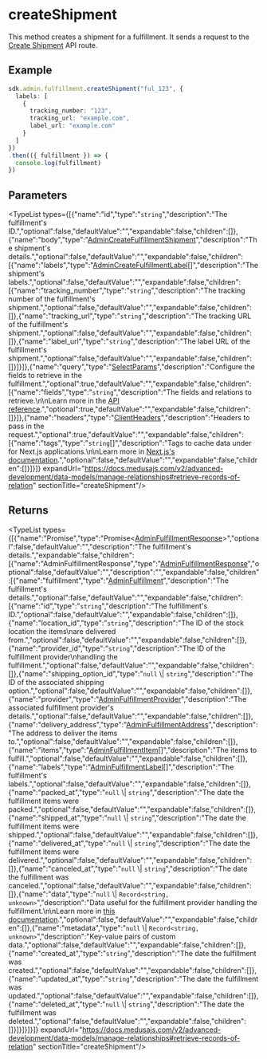 
# createShipment

This method creates a shipment for a fulfillment. It sends a request to the
[Create Shipment](https://docs.medusajs.com/v2/api/admin#fulfillments\_postfulfillmentsidshipment)
API route.

## Example

```ts
sdk.admin.fulfillment.createShipment("ful_123", {
  labels: [
    {
      tracking_number: "123",
      tracking_url: "example.com",
      label_url: "example.com"
    }
  ]
})
.then(({ fulfillment }) => {
  console.log(fulfillment)
})
```

## Parameters

<TypeList types={[{"name":"id","type":"`string`","description":"The fulfillment's ID.","optional":false,"defaultValue":"","expandable":false,"children":[]},{"name":"body","type":"[AdminCreateFulfillmentShipment](../../../../../types/HttpTypes/interfaces/types.HttpTypes.AdminCreateFulfillmentShipment/page.mdx)","description":"The shipment's details.","optional":false,"defaultValue":"","expandable":false,"children":[{"name":"labels","type":"[AdminCreateFulfillmentLabel](../../../../../types/interfaces/types.AdminCreateFulfillmentLabel/page.mdx)[]","description":"The shipment's labels.","optional":false,"defaultValue":"","expandable":false,"children":[{"name":"tracking_number","type":"`string`","description":"The tracking number of the fulfillment's shipment.","optional":false,"defaultValue":"","expandable":false,"children":[]},{"name":"tracking_url","type":"`string`","description":"The tracking URL of the fulfillment's shipment.","optional":false,"defaultValue":"","expandable":false,"children":[]},{"name":"label_url","type":"`string`","description":"The label URL of the fulfillment's shipment.","optional":false,"defaultValue":"","expandable":false,"children":[]}]}]},{"name":"query","type":"[SelectParams](../../../../../types/HttpTypes/interfaces/types.HttpTypes.SelectParams/page.mdx)","description":"Configure the fields to retrieve in the fulfillment.","optional":true,"defaultValue":"","expandable":false,"children":[{"name":"fields","type":"`string`","description":"The fields and relations to retrieve.\n\nLearn more in the [API reference](https://docs.medusajs.com/v2/api/store#select-fields-and-relations).","optional":true,"defaultValue":"","expandable":false,"children":[]}]},{"name":"headers","type":"[ClientHeaders](../../../types/js_sdk.admin.ClientHeaders/page.mdx)","description":"Headers to pass in the request.","optional":true,"defaultValue":"","expandable":false,"children":[{"name":"tags","type":"`string`[]","description":"Tags to cache data under for Next.js applications.\n\nLearn more in [Next.js's documentation](https://nextjs.org/docs/app/building-your-application/caching#fetch-optionsnexttags-and-revalidatetag).","optional":false,"defaultValue":"","expandable":false,"children":[]}]}]} expandUrl="https://docs.medusajs.com/v2/advanced-development/data-models/manage-relationships#retrieve-records-of-relation" sectionTitle="createShipment"/>

## Returns

<TypeList types={[{"name":"Promise","type":"Promise&#60;[AdminFulfillmentResponse](../../../../../types/HttpTypes/interfaces/types.HttpTypes.AdminFulfillmentResponse/page.mdx)&#62;","optional":false,"defaultValue":"","description":"The fulfillment's details.","expandable":false,"children":[{"name":"AdminFulfillmentResponse","type":"[AdminFulfillmentResponse](../../../../../types/HttpTypes/interfaces/types.HttpTypes.AdminFulfillmentResponse/page.mdx)","optional":false,"defaultValue":"","description":"","expandable":false,"children":[{"name":"fulfillment","type":"[AdminFulfillment](../../../../../types/HttpTypes/interfaces/types.HttpTypes.AdminFulfillment/page.mdx)","description":"The fulfillment's details.","optional":false,"defaultValue":"","expandable":false,"children":[{"name":"id","type":"`string`","description":"The fulfillment's ID.","optional":false,"defaultValue":"","expandable":false,"children":[]},{"name":"location_id","type":"`string`","description":"The ID of the stock location the items\nare delivered from.","optional":false,"defaultValue":"","expandable":false,"children":[]},{"name":"provider_id","type":"`string`","description":"The ID of the fulfillment provider\nhandling the fulfillment.","optional":false,"defaultValue":"","expandable":false,"children":[]},{"name":"shipping_option_id","type":"`null` \\| `string`","description":"The ID of the associated shipping option.","optional":false,"defaultValue":"","expandable":false,"children":[]},{"name":"provider","type":"[AdminFulfillmentProvider](../../../../../types/HttpTypes/interfaces/types.HttpTypes.AdminFulfillmentProvider/page.mdx)","description":"The associated fulfillment provider's details.","optional":false,"defaultValue":"","expandable":false,"children":[]},{"name":"delivery_address","type":"[AdminFulfillmentAddress](../../../../../types/HttpTypes/interfaces/types.HttpTypes.AdminFulfillmentAddress/page.mdx)","description":"The address to deliver the items to.","optional":false,"defaultValue":"","expandable":false,"children":[]},{"name":"items","type":"[AdminFulfillmentItem](../../../../../types/HttpTypes/interfaces/types.HttpTypes.AdminFulfillmentItem/page.mdx)[]","description":"The items to fulfill.","optional":false,"defaultValue":"","expandable":false,"children":[]},{"name":"labels","type":"[AdminFulfillmentLabel](../../../../../types/HttpTypes/interfaces/types.HttpTypes.AdminFulfillmentLabel/page.mdx)[]","description":"The fulfillment's labels.","optional":false,"defaultValue":"","expandable":false,"children":[]},{"name":"packed_at","type":"`null` \\| `string`","description":"The date the fulfillment items were packed.","optional":false,"defaultValue":"","expandable":false,"children":[]},{"name":"shipped_at","type":"`null` \\| `string`","description":"The date the fulfillment items were shipped.","optional":false,"defaultValue":"","expandable":false,"children":[]},{"name":"delivered_at","type":"`null` \\| `string`","description":"The date the fulfillment items were delivered.","optional":false,"defaultValue":"","expandable":false,"children":[]},{"name":"canceled_at","type":"`null` \\| `string`","description":"The date the fulfillment was canceled.","optional":false,"defaultValue":"","expandable":false,"children":[]},{"name":"data","type":"`null` \\| `Record<string, unknown>`","description":"Data useful for the fulfillment provider handling the fulfillment.\n\nLearn more in [this documentation](https://docs.medusajs.com/v2/resources/commerce-modules/fulfillment#data-property).","optional":false,"defaultValue":"","expandable":false,"children":[]},{"name":"metadata","type":"`null` \\| `Record<string, unknown>`","description":"Key-value pairs of custom data.","optional":false,"defaultValue":"","expandable":false,"children":[]},{"name":"created_at","type":"`string`","description":"The date the fulfillment was created.","optional":false,"defaultValue":"","expandable":false,"children":[]},{"name":"updated_at","type":"`string`","description":"The date the fulfillment was updated.","optional":false,"defaultValue":"","expandable":false,"children":[]},{"name":"deleted_at","type":"`null` \\| `string`","description":"The date the fulfillment was deleted.","optional":false,"defaultValue":"","expandable":false,"children":[]}]}]}]}]} expandUrl="https://docs.medusajs.com/v2/advanced-development/data-models/manage-relationships#retrieve-records-of-relation" sectionTitle="createShipment"/>
